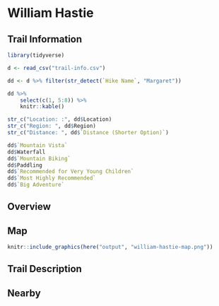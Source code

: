 # William Hastie

## Trail Information

```r
library(tidyverse)

d <- read_csv("trail-info.csv")

dd <- d %>% filter(str_detect(`Hike Name`, "Margaret"))

dd %>% 
    select(c(1, 5:8)) %>% 
    knitr::kable()
```

```r
str_c("Location: :", dd$Location)
str_c("Region: ", dd$Region)
str_c("Distance: ", dd$`Distance (Shorter Option)`)
```

```r
dd$`Mountain Vista`
dd$Waterfall
dd$`Mountain Biking`
dd$Paddling
dd$`Recommended for Very Young Children`
dd$`Most Highly Recommended`
dd$`Big Adventure`
```

## Overview

## Map

```r
knitr::include_graphics(here("output", "william-hastie-map.png"))
```

## Trail Description

## Nearby
